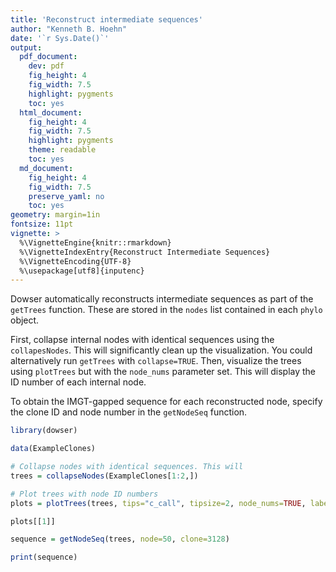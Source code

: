```yaml
---
title: 'Reconstruct intermediate sequences'
author: "Kenneth B. Hoehn"
date: '`r Sys.Date()`'
output:
  pdf_document:
    dev: pdf
    fig_height: 4
    fig_width: 7.5
    highlight: pygments
    toc: yes
  html_document:
    fig_height: 4
    fig_width: 7.5
    highlight: pygments
    theme: readable
    toc: yes
  md_document:
    fig_height: 4
    fig_width: 7.5
    preserve_yaml: no
    toc: yes
geometry: margin=1in
fontsize: 11pt
vignette: >
  %\VignetteEngine{knitr::rmarkdown}
  %\VignetteIndexEntry{Reconstruct Intermediate Sequences}
  %\VignetteEncoding{UTF-8}
  %\usepackage[utf8]{inputenc}
---
```


Dowser automatically reconstructs intermediate sequences as part of the `getTrees` function. These are stored in the `nodes` list contained in each `phylo` object.

First, collapse internal nodes with identical sequences using the `collapesNodes`. This will significantly clean up the visualization. You could alternatively run `getTrees` with `collapse=TRUE`. Then, visualize the trees using `plotTrees` but with the `node_nums` parameter set. This will display the ID number of each internal node.

To obtain the IMGT-gapped sequence for each reconstructed node, specify the clone ID and node number in the `getNodeSeq` function.

```r
library(dowser)

data(ExampleClones)

# Collapse nodes with identical sequences. This will 
trees = collapseNodes(ExampleClones[1:2,])

# Plot trees with node ID numbers
plots = plotTrees(trees, tips="c_call", tipsize=2, node_nums=TRUE, labelsize=7)

plots[[1]]

sequence = getNodeSeq(trees, node=50, clone=3128)

print(sequence)

```
